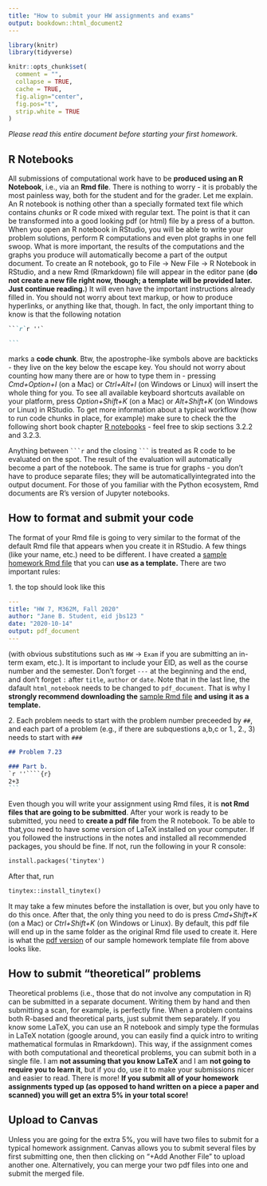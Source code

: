 ```yaml
---
title: "How to submit your HW assignments and exams"
output: bookdown::html_document2
---
```


<!-- ```{css, echo=FALSE} -->
<!-- code { -->
<!--   font-family: Consolas, "Lucida Console", Courier, monospace, monospace; -->
<!-- } -->
<!-- ``` -->

```r
library(knitr)
library(tidyverse)

knitr::opts_chunk$set(
  comment = "",
  collapse = TRUE,
  cache = TRUE,
  fig.align="center",
  fig.pos="t",
  strip.white = TRUE
)
```

*Please read this entire document before starting your first homework.*

## R Notebooks {-}

All submissions of computational work have to be **produced using an R Notebook**, i.e., via an **Rmd file**. There is nothing to worry - it is probably the most painless way, both for the student and for the grader. Let me explain. An R notebook is nothing other than a specially formated text file which contains *chunks* or R code mixed with regular text. The point is that it can be transformed into a good looking pdf (or html) file by a press of a button. When you open an R notebook in RStudio, you will be able to write your problem solutions, perform R computations and even plot graphs in one fell swoop. What is more important, the results of the computations and the graphs you produce will automatically become a part of the output document. To create an R notebook, go to File -> New File -> R Notebook in RStudio, and a new Rmd (Rmarkdown) file will appear in the editor pane (**do not create a new file right now, though; a template will be provided later. Just continue reading.**) It will even have the important instructions already filled in. You should not worry about text markup, or how to produce hyperlinks, or anything like that, though. In fact, the only important thing to know is that the following notation 



````markdown
```r`r ''`

```
````


marks a **code chunk**. Btw, the apostrophe-like symbols above are backticks - they live on the key below the escape key. You should not worry about counting how many there are or how to type them in - pressing *Cmd+Option+I* (on a Mac) or *Ctrl+Alt+I* (on Windows or Linux) will insert the whole thing for you. To see all available keyboard shortcuts available on your platform, press *Option+Shift+K* (on a Mac) or *Alt+Shift+K* (on Windows or Linux) in RStudio. To get more information about a typical workflow (how to run code chunks in place, for example) make sure to check the the following short book chapter [R notebooks](https://bookdown.org/yihui/rmarkdown/notebook.html) - feel free to skip sections 3.2.2 and 3.2.3.

Anything between ```` ```r```` and the closing ```` ``` ````  is treated as R code to be evaluated on the spot. The result of the evaluation will automatically become a part of the notebook. The same is true for graphs - you don't have to produce separate files; they will be automaticallyintegrated into the output document. For those of you familiar with the Python ecosystem, Rmd documents are R's version of Jupyter notebooks. 

## How to format and submit your code {-}

The format of your Rmd file is going to very similar to the format of the default Rmd file that appears when you create it in RStudio. A few things (like your name, etc.) need to be different. I have created a [sample homework Rmd file](https://gordanz.github.io/M362M/HW_template.Rmd) that you can **use as a template.** There are two important rules: 

1\. the top should look like this 
```yaml
---
title: "HW 7, M362M, Fall 2020"
author: "Jane B. Student, eid jbs123 "
date: "2020-10-14"
output: pdf_document
---
```
(with obvious substitutions such as
 `HW` -> `Exam` if you are submitting an in-term exam, etc.). It is important to include your EID, as well as the course number and the semester. Don't forget `---` at the beginning and the end, and don't forget `:` after `title`, `author` or `date`. Note that in the last line, the dafault `html_notebook` needs to be changed to `pdf_document`. That is why I **strongly recommend downloading the** [sample Rmd file](https://gordanz.github.io/M362M/HW_template.Rmd) **and using it as a template.** 


2\. Each problem needs to start with the problem number preceeded by `##`, and each part of a problem (e.g., if there are subquestions a,b,c or 1., 2., 3) needs to start with `###`

````markdown
## Problem 7.23

### Part b.
`r ''````{r}
2+3
```
````

Even though you will write your assignment using Rmd files, it is **not Rmd files that are going to be submitted**. After your work is ready to be submitted, you need to **create a pdf file** from the R notebook. To be able to that,you need to have some version of LaTeX installed on your computer. If you followed the instructions in the notes and installed all recommended packages, you should be fine. If not, run the following in your R console:

```markdown
install.packages('tinytex')
```
After that, run

```markdown
tinytex::install_tinytex()
```

It may take a few minutes before the installation is over, but you only have to do this once. After that, the only thing you need to do is press *Cmd+Shift+K* (on a Mac) or *Ctrl+Shift+K* (on Windows or Linux). By default, this pdf file will end up  in the same folder as the original Rmd file used to create it. Here is what the [pdf version](https://gordanz.github.io/M362M/HW_template.pdf) of our sample homework template file from above looks like. 

## How to submit "theoretical" problems {-}

Theoretical problems (i.e., those that do not involve any computation in R) can be submitted in a separate document. Writing them by hand and then submitting a scan, for example, is perfectly fine. When a problem contains both R-based and theoretical parts, just submit them separately. If you know some LaTeX, you can use an R notebook  and simply type the formulas in LaTeX notation (google around, you can easily find a quick intro to writing mathematical formulas in Rmarkdown). This way, if the assignment comes with both computational and theoretical problems, you can submit both in a single file. I am **not assuming that you know LaTeX** and I am **not going to require you to learn it**, but if you do, use it to make your submissions nicer and easier to read. There is more! **If you submit all of your homework assignments typed up (as opposed to hand written on a piece a paper and scanned) you will get an extra 5% in your total score! **

## Upload to Canvas {-}

Unless you are going for the extra 5%, you will have two files to submit for a typical homework assignment. Canvas allows you to submit several files by first submitting one, then then clicking on "+Add Another File" to upload another one. Alternatively, you can merge your two pdf files into one and submit the merged file. 
